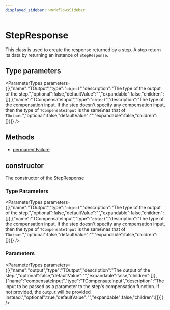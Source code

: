 ```yaml
---
displayed_sidebar: workflowsSidebar
---
```



# StepResponse

This class is used to create the response returned by a step. A step return its data by returning an instance of `StepResponse`.

## Type parameters

<ParameterTypes parameters={[{"name":"TOutput","type":"`object`","description":"The type of the output of the step.","optional":false,"defaultValue":"","expandable":false,"children":[]},{"name":"TCompensateInput","type":"`object`","description":"The type of the compensation input. If the step doesn't specify any compensation input, then the type of `TCompensateInput` is the same\nas that of `TOutput`.","optional":false,"defaultValue":"","expandable":false,"children":[]}]} />

## Methods

- [permanentFailure](../StepResponse/methods/workflows.StepResponse.permanentFailure.mdx)

## constructor

The constructor of the StepResponse

### Type Parameters

<ParameterTypes parameters={[{"name":"TOutput","type":"`object`","description":"The type of the output of the step.","optional":false,"defaultValue":"","expandable":false,"children":[]},{"name":"TCompensateInput","type":"`object`","description":"The type of the compensation input. If the step doesn't specify any compensation input, then the type of `TCompensateInput` is the same\nas that of `TOutput`.","optional":false,"defaultValue":"","expandable":false,"children":[]}]} />

### Parameters

<ParameterTypes parameters={[{"name":"output","type":"TOutput","description":"The output of the step.","optional":false,"defaultValue":"","expandable":false,"children":[]},{"name":"compensateInput","type":"TCompensateInput","description":"The input to be passed as a parameter to the step's compensation function. If not provided, the `output` will be provided instead.","optional":true,"defaultValue":"","expandable":false,"children":[]}]} />
